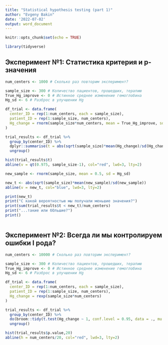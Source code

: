 ```yaml
---
title: "Statistical hypothesis testing (part 1)"
author: "Evgeny Bakin"
date: '2022-07-02'
output: word_document
---
```


```r
knitr::opts_chunk$set(echo = TRUE)

library(tidyverse)

```

## Эксперимент №1: Статистика критерия и p-значения

```r

num_centers <- 1000 # Сколько раз повторим эксперимент?

sample_size <- 300 # Количество пациентов, прошедших, терапию
True_Hg_improve <- 0 # Истинное среднее изменение гемоглобина
Hg_sd <- 6 # Разброс в улучшении Hg

df_trial <- data.frame(
  center_ID = rep(1:num_centers, each = sample_size),
  patient_ID = rep(1:sample_size, num_centers),
  Hg_change = rnorm(sample_size*num_centers, mean = True_Hg_improve, sd = Hg_sd)
)

trial_results <- df_trial %>% 
  group_by(center_ID) %>% 
  dplyr::summarise(t = abs(sqrt(sample_size)*mean(Hg_change)/sd(Hg_change))) %>% 
  ungroup()

hist(trial_results$t)
abline(v = qt(0.975, sample_size-1), col="red", lwd=3, lty=2)

new_sample <- rnorm(sample_size, mean = 0.5, sd = Hg_sd)

new_t <- abs(sqrt(sample_size)*mean(new_sample)/sd(new_sample))
abline(v = new_t, col="blue", lwd=3, lty=2)

print(new_t)
print("С какой вероятностью мы получали меньшие значения?")
print(sum(trial_results$t < new_t)/num_centers)
print("...такие или бОльшие?")
print()



```
## Эксперимент №2: Всегда ли мы контролируем ошибки I рода?

```r

num_centers <- 10000 # Сколько раз повторим эксперимент?

sample_size <- 300 # Количество пациентов, прошедших, терапию
True_Hg_improve <- 0 # Истинное среднее изменение гемоглобина
Hg_sd <- 6 # Разброс в улучшении Hg

df_trial <- data.frame(
  center_ID = rep(1:num_centers, each = sample_size),
  patient_ID = rep(1:sample_size, num_centers),
  Hg_change = rexp(sample_size*num_centers)
)

trial_results <- df_trial %>% 
  group_by(center_ID) %>% 
  do(broom::tidy(t.test(Hg_change ~ 1, conf.level = 0.95, data = ., mu = 1))) %>%
  ungroup()

hist(trial_results$p.value,20)
abline(h = num_centers/20, col="red", lwd=3, lty=2)

```
